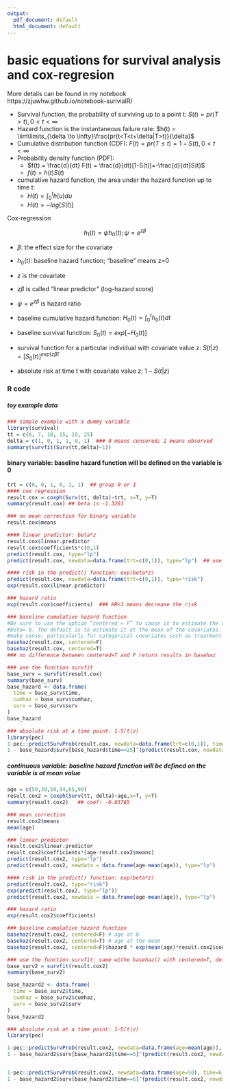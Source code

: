 ```yaml
---
output:
  pdf_document: default
  html_document: default
---
```

# basic equations for survival analysis and cox-regresion

More details can be found in my notebook https://zjuwhw.github.io/notebook-surivialR/
  
- Survival function, the probability of surviving up to a point t: $S(t)=pr(T>t), 0<t<\infty$
- Hazard function is the instantaneous failure rate: $h(t) = \lim\limits_{\delta \to \infty}\frac{pr(t<T<t+\delta|T>t)}{\delta}$
- Cumulative distribution function (CDF): $F(t) = pr(T \le t) = 1-S(t), 0<t<\infty$
- Probability density function (PDF): 
  - $f(t) = \frac{d}{dt} F(t) = \frac{d}{dt}[1-S(t)]=-\frac{d}{dt}S(t)$
  - $f(t) = h(t)S(t)$
- cumulative hazard function, the area under the hazard function up to time t:
  - $H(t)=\int_0^th(u)du$
  - $H(t) = -log[S(t)]$
  
Cox-regression

$$h_1(t)=\psi h_0(t); \psi = e^{z\beta}$$

- $\beta$: the effect size for the covariate
- $h_0(t)$: baseline hazard function; "baseline" means z=0
- $z$ is the covariate
- $z\beta$ is called "linear predictor" (log-hazard score)
- $\psi = e^{z\beta}$ is hazard ratio

- baseline cumulative hazard function: $H_0(t)=\int_0^th_0(t)dt$
- baseline survival function: $S_0(t)=exp[-H_0(t)]$
- survival function for a particular individual with covariate value z: $S(t|z)=[S_0(t)]^{exp(z\hat{\beta})}$
- absolute risk at time t with covariate value z: $1-S(t|z)$

### R code

##### toy example data

```r
### simple example with a dummy variable
library(survival)
tt = c(6, 7, 10, 15, 19, 25)
delta = c(1, 0, 1, 1, 0, 1)  ### 0 means censored; 1 means observed
summary(survfit(Surv(tt,delta)~1))
```


#### binary variable: baseline hazard function will be defined on the variable is 0

```r
trt = c(0, 0, 1, 0, 1, 1)  ## group 0 or 1
#### cox regression
result.cox = coxph(Surv(tt, delta)~trt, x=T, y=T)
summary(result.cox) ## beta is -1.3261

### no mean correction for binary variable
result.cox$means

#### linear predictor: beta*z
result.cox$linear.predictor
result.cox$coefficients*c(0,1)
predict(result.cox, type="lp")
predict(result.cox, newdata=data.frame(trt=c(0,1)), type="lp")  ## use the predict function with type="lp"

#### risk in the predict() function: exp(beta*z)
predict(result.cox, newdata=data.frame(trt=c(0,1)), type="risk")
exp(result.cox$linear.predictor)

### hazard ratio
exp(result.cox$coefficients)  ### HR<1 means decrease the risk

### baseline cumulative hazard function
#Be sure to use the option “centered = F” to cause it to estimate the cumulative hazard at
#beta= 0. The default is to estimate it at the mean of the covariates. This will often not
#make sense, particularly for categorical covariates such as treatment indicator, sex, or race
basehaz(result.cox, centered=F)
basehaz(result.cox, centered=T)
### no difference between centered=T and F return results in basehaz

### use the function survfit
base_surv = survfit(result.cox)
summary(base_surv)
base_hazard <- data.frame(
  time = base_surv$time,
  cumhaz = base_surv$cumhaz,
  surv = base_surv$surv
)
base_hazard 

### absolute risk at a time point: 1-S(t|z)
library(pec)
1-pec::predictSurvProb(result.cox, newdata=data.frame(trt=c(0,1)), time=25)
1 - base_hazard$surv[base_hazard$time==25]^(predict(result.cox, newdata=data.frame(trt=c(0,1)), type="risk")) 
```

##### continuous variable: baseline hazard function will be defined on the variable is at mean value


```r
age = c(50,30,50,34,65,90)
result.cox2 = coxph(Surv(tt, delta)~age,x=T, y=T)
summary(result.cox2)   ## coef: -0.03785

### mean correction
result.cox2$means
mean(age)

### linear predictor
result.cox2$linear.predictor
result.cox2$coefficients*(age-result.cox2$means)
predict(result.cox2, type="lp") 
predict(result.cox2, newdata = data.frame(age-mean(age)), type="lp") 

#### risk in the predict() function: exp(beta*z)
predict(result.cox2, type="risk") 
exp(predict(result.cox2, type="lp"))
predict(result.cox2, newdata = data.frame(age-mean(age)), type="lp") 

### hazard ratio
exp(result.cox2$coefficients)

### baseline cumulative hazard function
basehaz(result.cox2, centered=F) # age at 0
basehaz(result.cox2, centered=T) # age at the mean
basehaz(result.cox2, centered=F)$hazard * exp(mean(age)*result.cox2$coefficients)

### use the function survfit: same withe basehaz() with centered=T, default
base_surv2 = survfit(result.cox2)
summary(base_surv2)

base_hazard2 <- data.frame(
  time = base_surv2$time,
  cumhaz = base_surv2$cumhaz,
  surv = base_surv2$surv
)
base_hazard2 

### absolute risk at a time point: 1-S(t|z)
library(pec)

1-pec::predictSurvProb(result.cox2, newdata=data.frame(age=mean(age)), time=6)
1 - base_hazard2$surv[base_hazard2$time==6]^(predict(result.cox2, newdata=data.frame(age=mean(age)), type="risk"))


1-pec::predictSurvProb(result.cox2, newdata=data.frame(age=50), time=6)
1 - base_hazard2$surv[base_hazard2$time==6]^(predict(result.cox2, newdata=data.frame(age=50), type="risk"))
```
